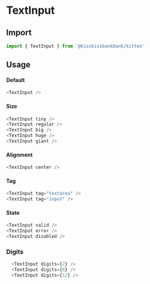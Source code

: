 
<Meta title="Form/TextInput" component={TextInput} />

# TextInput

<Canvas>
  <Story name="Example" story={stories.Default} />
</Canvas>

## Import

```js
import { TextInput } from '@kisskissbankbank/kitten'
```

## Usage

#### Default

```js
<TextInput />
```

#### Size

```js
<TextInput tiny />
<TextInput regular />
<TextInput big />
<TextInput huge />
<TextInput giant />
```

#### Alignment

```js
<TextInput center />
```

#### Tag

```js
<TextInput tag="textarea" />
<TextInput tag="input" />
```

#### State

```js
<TextInput valid />
<TextInput error />
<TextInput disabled />
```

### Digits

```js
  <TextInput digits={2} />
  <TextInput digits={6} />
  <TextInput digits={12} />
```
